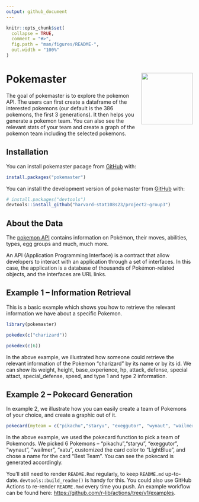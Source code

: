 ```yaml
---
output: github_document
---
```


<!-- README.md is generated from README.Rmd. Please edit that file -->

```r
knitr::opts_chunk$set(
  collapse = TRUE,
  comment = "#>",
  fig.path = "man/figures/README-",
  out.width = "100%"
)
```


# Pokemaster <img src="/man/figures/logo.png" align="right" height="139" />

<!-- badges: start -->
<!-- badges: end -->

The goal of pokemaster is to explore the pokemon API. The users can first create a dataframe of the interested pokemons (our default is the 386 pokemons, the first 3 generations). It then helps you generate a pokemon team. You can also see the relevant stats of your team and create a graph of the pokemon team including the selected pokemons.

## Installation

You can install pokemaster pacage from [GitHub](https://github.com/) with:

``` r
install.packages("pokemaster")
```


You can install the development version of pokemaster from [GitHub](https://github.com/) with:

``` r
# install.packages("devtools")
devtools::install_github("harvard-stat108s23/project2-group3")
```

## About the Data

The [pokemon API](https://pokeapi.co/) contains information on Pokémon, their moves, abilities, types, egg groups and much, much more. 

An API (Application Programming Interface) is a contract that allow developers to interact with an application through a set of interfaces. In this case, the application is a database of thousands of Pokémon-related objects, and the interfaces are URL links.


## Example 1 -- Information Retrieval

This is a basic example which shows you how to retrieve the relevant information we have about a specific Pokemon.

```r
library(pokemaster)
```


```r
pokedex(c("charizard"))
```
```r
pokedex(c(6))
```
In the above example, we illustrated how someone could retrieve the relevant information of the Pokemon "charizard" by its name or by its id. We can show its weight, height, base_experience, hp, attack, defense, special attact, special_defense, speed, and type 1 and type 2 information.

## Example 2 -- Pokecard Generation

In example 2, we illustrate how you can easily create a team of Pokemons of your choice, and create a graphic out of it.

```r
pokecard(myteam = c("pikachu","staryu", "exeggutor", "wynaut", "wailmer", "xatu"), color="LightBlue", title="Best Team")
```

In the above example, we used the pokecard function to pick a team of Pokemonds. We picked 6 Pokemons --  "pikachu","staryu", "exeggutor", "wynaut", "wailmer", "xatu", customized the card color to "LightBlue", and chose a name for the card "Best Team". You can see the pokecard is generated accordingly. 



You'll still need to render `README.Rmd` regularly, to keep `README.md` up-to-date. `devtools::build_readme()` is handy for this. You could also use GitHub Actions to re-render `README.Rmd` every time you push. An example workflow can be found here: <https://github.com/r-lib/actions/tree/v1/examples>.



